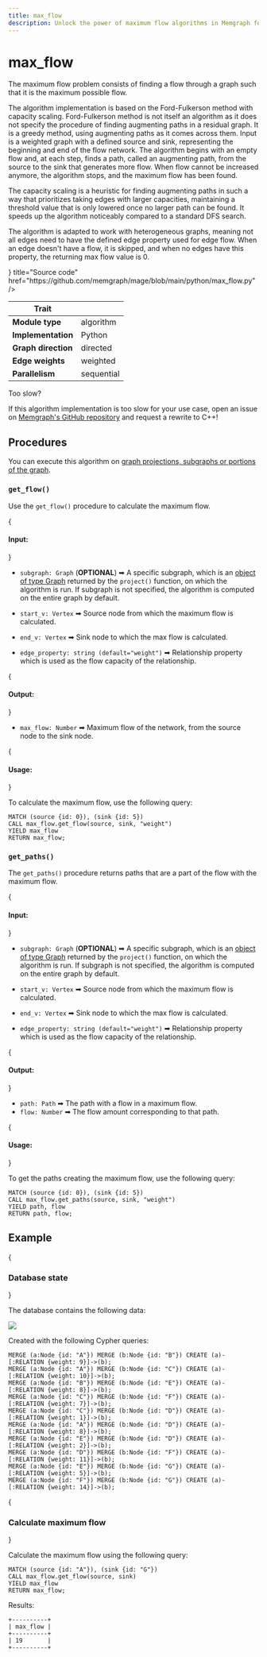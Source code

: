 ```yaml
---
title: max_flow
description: Unlock the power of maximum flow algorithms in Memgraph for analyzing flow networks. Access tutorials and comprehensive documentation to learn how to perform maximum flow analysis and gain insights from your graph data.
---
```



# max_flow

The maximum flow problem consists of finding a flow through a graph such that it
is the maximum possible flow.

The algorithm implementation is based on the Ford-Fulkerson method with capacity
scaling. Ford-Fulkerson method is not itself an algorithm as it does not specify
the procedure of finding augmenting paths in a residual graph. It is a greedy
method, using augmenting paths as it comes across them. Input is a weighted
graph with a defined source and sink, representing the beginning and end of the
flow network. The algorithm begins with an empty flow and, at each step, finds a
path, called an augmenting path, from the source to the sink that generates more
flow. When flow cannot be increased anymore, the algorithm stops, and the maximum
flow has been found.

The capacity scaling is a heuristic for finding augmenting paths in such a way
that prioritizes taking edges with larger capacities, maintaining a threshold
value that is only lowered once no larger path can be found. It speeds up the
algorithm noticeably compared to a standard DFS search.

The algorithm is adapted to work with heterogeneous graphs, meaning not all
edges need to have the defined edge property used for edge flow. When an edge 
doesn't have a flow, it is skipped, and when no edges have this property, the
returning max flow value is 0.

<Cards>
  <Card
    icon={<GitHub />}
    title="Source code"
    href="https://github.com/memgraph/mage/blob/main/python/max_flow.py"
  />
</Cards>

| Trait               |              |
| ------------------- | ------------ |
| **Module type**     | algorithm    |
| **Implementation**  | Python       |
| **Graph direction** | directed     |
| **Edge weights**    |  weighted    |
| **Parallelism**     | sequential   |

<Callout type="info"> 

Too slow? 

If this algorithm implementation is too slow for your use case, open an issue on [Memgraph's GitHub repository](https://github.com/memgraph/memgraph/issues) and request a rewrite to C++!

</Callout>

## Procedures

<Callout type="info">

You can execute this algorithm on [graph projections, subgraphs or portions of the graph](/advanced-algorithms/run-algorithms#run-procedures-on-subgraph).

</Callout>

### `get_flow()`

Use the `get_flow()` procedure to calculate the maximum flow. 

{<h4> Input: </h4>}

- `subgraph: Graph` (**OPTIONAL**) ➡ A specific subgraph, which is an [object of type Graph](/advanced-algorithms/run-algorithms#run-procedures-on-subgraph) returned by the `project()` function, on which the algorithm is run. 
If subgraph is not specified, the algorithm is computed on the entire graph by default.

- `start_v: Vertex` ➡ Source node from which the maximum flow is calculated.
- `end_v: Vertex` ➡ Sink node to which the max flow is calculated.
- `edge_property: string (default="weight")` ➡ Relationship property which is used as the flow
  capacity of the relationship. 

{<h4> Output: </h4>}

- `max_flow: Number` ➡ Maximum flow of the network, from the source node to the sink node.

{<h4> Usage: </h4>}

To calculate the maximum flow, use the following query:

```cypher
MATCH (source {id: 0}), (sink {id: 5})
CALL max_flow.get_flow(source, sink, "weight")
YIELD max_flow
RETURN max_flow;
```

### `get_paths()`

The `get_paths()` procedure returns paths that are a part of the flow with the maximum flow. 

{<h4> Input: </h4>}

- `subgraph: Graph` (**OPTIONAL**) ➡ A specific subgraph, which is an [object of type Graph](/advanced-algorithms/run-algorithms#run-procedures-on-subgraph) returned by the `project()` function, on which the algorithm is run. 
If subgraph is not specified, the algorithm is computed on the entire graph by default.

- `start_v: Vertex` ➡ Source node from which the maximum flow is calculated.
- `end_v: Vertex` ➡ Sink node to which the max flow is calculated.
- `edge_property: string (default="weight")` ➡ Relationship property which is used as the flow
  capacity of the relationship.

{<h4> Output: </h4>}

- `path: Path` ➡ The path with a flow in a maximum flow.
- `flow: Number` ➡ The flow amount corresponding to that path.

{<h4> Usage: </h4>}

To get the paths creating the maximum flow, use the following query:

```cypher
MATCH (source {id: 0}), (sink {id: 5})
CALL max_flow.get_paths(source, sink, "weight")
YIELD path, flow
RETURN path, flow;
```

## Example

<Steps>

{<h3> Database state </h3>} 

The database contains the following data: 

![](/pages/advanced-algorithms/available-algorithms/max_flow/max-flow-1.png)

Created with the following Cypher queries:

```cypher
MERGE (a:Node {id: "A"}) MERGE (b:Node {id: "B"}) CREATE (a)-[:RELATION {weight: 9}]->(b);
MERGE (a:Node {id: "A"}) MERGE (b:Node {id: "C"}) CREATE (a)-[:RELATION {weight: 10}]->(b);
MERGE (a:Node {id: "B"}) MERGE (b:Node {id: "E"}) CREATE (a)-[:RELATION {weight: 8}]->(b);
MERGE (a:Node {id: "C"}) MERGE (b:Node {id: "F"}) CREATE (a)-[:RELATION {weight: 7}]->(b);
MERGE (a:Node {id: "C"}) MERGE (b:Node {id: "D"}) CREATE (a)-[:RELATION {weight: 1}]->(b);
MERGE (a:Node {id: "A"}) MERGE (b:Node {id: "D"}) CREATE (a)-[:RELATION {weight: 8}]->(b);
MERGE (a:Node {id: "E"}) MERGE (b:Node {id: "D"}) CREATE (a)-[:RELATION {weight: 2}]->(b);
MERGE (a:Node {id: "D"}) MERGE (b:Node {id: "F"}) CREATE (a)-[:RELATION {weight: 11}]->(b);
MERGE (a:Node {id: "E"}) MERGE (b:Node {id: "G"}) CREATE (a)-[:RELATION {weight: 5}]->(b);
MERGE (a:Node {id: "F"}) MERGE (b:Node {id: "G"}) CREATE (a)-[:RELATION {weight: 14}]->(b);
```

{<h3> Calculate maximum flow </h3>} 

Calculate the maximum flow using the following query:

```cypher
MATCH (source {id: "A"}), (sink {id: "G"})
CALL max_flow.get_flow(source, sink)
YIELD max_flow
RETURN max_flow;
```

Results:

```plaintext
+----------+
| max_flow |
+----------+
| 19       |
+----------+
```

</Steps>
